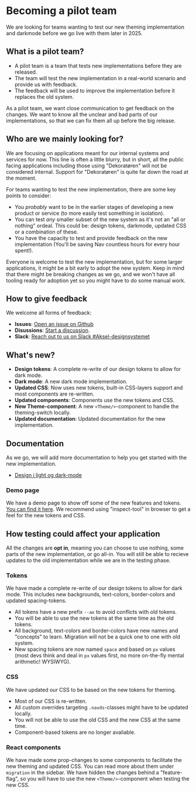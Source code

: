 
<Meta title="Docs/Become a Pilot team/1.Intro" />

# Becoming a pilot team

We are looking for teams wanting to test our new theming implementation and darkmode before we go live with them later in 2025.

## What is a pilot team?

- A pilot team is a team that tests new implementations before they are released.
- The team will test the new implementation in a real-world scenario and provide us with feedback.
- The feedback will be used to improve the implementation before it replaces the old system.

As a pilot team, we want close communication to get
feedback on the changes. We want to know all the unclear and bad parts
of our implementations, so that we can fix them all up before the big release.

## Who are we mainly looking for?

We are focusing on applications meant for our internal systems and services for now. This line is often a little blurry,
but in short, all the public facing applications including those using "Dekoratøren" will not be considered internal.
Support for "Dekoratøren" is quite far down the road at the moment.

For teams wanting to test the new implementation, there are some key points to consider:

- You _probably_ want to be in the earlier stages of developing a new product or service (to more easily test something in isolation).
- You can test _any_ smaller subset of the new system as it's not an "all or nothing" ordeal. This could be: design tokens, darkmode, updated CSS or a combination of these.
- You have the capacity to test and provide feedback on the new implementation (You'll be saving Nav countless hours for every hour spent!).

Everyone is welcome to test the new implementation, but for some larger applications, it might be a bit early to adopt the new system. Keep in mind that there might be breaking changes as we go,
and we won't have all tooling ready for adoption yet so you might have to do some manual work.

## How to give feedback

We welcome all forms of feedback:

- **Issues**: [Open an issue on Github](https://github.com/navikt/aksel/issues)
- **Disussions**: [Start a discussion](https://github.com/navikt/aksel/discussions/categories/darkside).
- **Slack**: [Reach out to us on Slack #Aksel-designsystemet](https://nav-it.slack.com/archives/C7NE7A8UF)

## What's new?

- **Design tokens**: A complete re-write of our design tokens to allow for dark mode.
- **Dark mode**: A new dark mode implementation.
- **Updated CSS**: Now uses new tokens, built-in CSS-layers support and most components are re-written.
- **Updated components**: Components use the new tokens and CSS.
- **New Theme-component**: A new `<Theme/>`-component to handle the theming-switch locally.
- **Updated documentation**: Updated documentation for the new implementation.

## Documentation

As we go, we will add more documentation to help you get started with the new implementation.

- [Design i light og dark-mode](https://aksel.nav.no/god-praksis/artikler/design-i-dark-mode-og-light-mode)

### Demo page

We have a demo page to show off some of the new features and tokens. [You can find it here](https://aksel-referansesider.ansatt.dev.nav.no/aktivitetsplan/).
We recommend using "inspect-tool" in browser to get a feel for the new tokens and CSS.

## How testing could affect your application

All the changes are **opt in**, meaning you can choose to use nothing, some parts of the new implementation, or go all-in.
You will still be able to recieve updates to the old implementation while we are in the testing phase.

### Tokens

We have made a complete re-write of our design tokens to allow for dark mode.
This includes new backgrounds, text-colors, border-colors and updated spacing-tokens.

- All tokens have a new prefix `--ax` to avoid conflicts with old tokens.
- You will be able to use the new tokens at the same time as the old tokens.
- All background, text-colors and border-colors have new names and "concepts" to learn. Migration will not be a quick one to one with old system.
- New spacing tokens are now named `space` and based on `px` values (most devs think and deal in `px` values first, no more on-the-fly mental arithmetic! WYSIWYG).

### CSS

We have updated our CSS to be based on the new tokens for theming.

- Most of our CSS is re-written.
- All custom overrides targeting `.navds`-classes might have to be updated locally.
- You will not be able to use the old CSS and the new CSS at the same time.
- Component-based tokens are no longer avaliable.

### React components

We have made some prop-changes to some components to facilitate the new theming and updated CSS. You can read more about them under `migration` in the sidebar.
We have hidden the changes behind a "feature-flag", so you will have to use the new `<Theme/>`-component when testing the new CSS.
